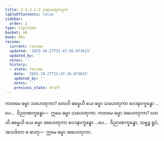 ```yaml
---
title: 2.3.2.1.2 သဟေတုကဒုက
tableOfContents: false
sidebar:
  order: 2
type: tipitaka
basket: ab
book: dhs
review:
  current: review
  updated: '2025-10-27T21:47:36.873623'
  updated_by: ''
  notes: ''
  history:
  - state: review
    date: '2025-10-27T21:47:36.873623'
    updated_by: ''
    notes: ''
    previous_state: draft
---
```



<ReviewStatus review={frontmatter.review} showDetails={true} />

<HypothesisAnnotation frontmatter={frontmatter} />

<DynamicBreadcrumb />

<Division number="1079" book="dhs" e="ch" v="29" p="218">

<Paragraph number="1748" book="dhs">
ကတမေ ဓမ္မာ သဟေတုကာ? တေဟိ ဓမ္မေဟိ ယေ ဓမ္မာ သဟေတုကာ ဝေဒနာက္ခန္ဓော …ပေ…  ဝိညာဏက္ခန္ဓော—  ဣမေ ဓမ္မာ သဟေတုကာ.
</Paragraph>

</Division>
<Division number="1080" book="dhs" e="ch" v="29" p="218">

<Paragraph number="1749" book="dhs">
ကတမေ ဓမ္မာ အဟေတုကာ? တေဟိ ဓမ္မေဟိ ယေ ဓမ္မာ အဟေတုကာ ဝေဒနာက္ခန္ဓော …ပေ…  ဝိညာဏက္ခန္ဓော, သဗ္ဗဉ္စ ရူပံ, အသင်္ခတာ စ ဓာတု—  ဣမေ ဓမ္မာ အဟေတုကာ.
</Paragraph>
</Division>